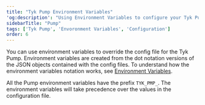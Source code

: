 ```yaml
---
title: "Tyk Pump Environment Variables"
'og:description': "Using Environment Variables to configure your Tyk Pump"
sidebarTitle: "Pump"
tags: ['Tyk Pump', 'Envoronment Variables', 'Configuration']
order: 6
---
```



You can use environment variables to override the config file for the Tyk Pump. Environment variables are created from the dot notation versions of the JSON objects contained with the config files.
To understand how the environment variables notation works, see [Environment Variables](/nightly/tyk-oss-gateway/configuration). 

All the Pump environment variables have the prefix `TYK_PMP_`. The environment variables will take precedence over the values in the configuration file.

<PumpConfig/>
